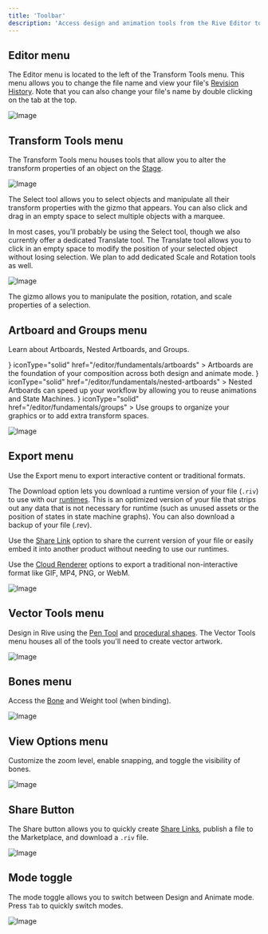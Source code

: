```yaml
---
title: 'Toolbar'
description: 'Access design and animation tools from the Rive Editor toolbar.'
---
```


## Editor menu

The Editor menu is located to the left of the Transform Tools menu. This menu allows you to change the file name and view your file's [Revision History](/editor/fundamentals/revision-history). Note that you can also change your file's name by double clicking on the tab at the top.

![Image](https://ucarecdn.com/de2dd753-07ef-46ac-a52e-1fc1ce371ee8/)

## Transform Tools menu

The Transform Tools menu houses tools that allow you to alter the transform properties of an object on the [Stage](/editor/interface-overview/stage).

![Image](https://ucarecdn.com/6991eaed-093d-4bac-b7ac-d136d60defdf/)

The Select tool allows you to select objects and manipulate all their transform properties with the gizmo that appears. You can also click and drag in an empty space to select multiple objects with a marquee.

In most cases, you'll probably be using the Select tool, though we also currently offer a dedicated Translate tool. The Translate tool allows you to click in an empty space to modify the position of your selected object without losing selection. We plan to add dedicated Scale and Rotation tools as well.

![Image](https://ucarecdn.com/5cfc252a-8d52-4751-9064-4c6a1acb6f34/)

The gizmo allows you to manipulate the position, rotation, and scale properties of a selection.

## Artboard and Groups menu

Learn about Artboards, Nested Artboards, and Groups.

<CardGroup cols={3}>
  <Card
    title="Artboards"
    icon={<svg xmlns="http://www.w3.org/2000/svg" height="100%" fill="none" viewBox="0 0 16 16" class="size-4 text-gray-500/80 dark:text-gray-400" aria-hidden="true"><path fill="currentColor" fill-rule="evenodd" d="M8.036 1v4.178c0 1.034.839 1.873 1.873 1.873h4.003v6.178a1.77 1.77 0 0 1-1.77 1.77H3.858a1.77 1.77 0 0 1-1.771-1.77V2.771A1.77 1.77 0 0 1 3.857 1zm1.25.145v4.033c0 .345.279.624.623.624h3.889a1.8 1.8 0 0 0-.377-.597L11.618 3.32 9.842 1.525a1.8 1.8 0 0 0-.557-.38" clip-rule="evenodd"></path></svg>}
    iconType="solid"
    href="/editor/fundamentals/artboards"
  >
    Artboards are the foundation of your composition across both design and animate mode.
  </Card>
  <Card
    title="Nested Artboards"
    icon={<svg xmlns="http://www.w3.org/2000/svg" height="100%" fill="none" viewBox="0 0 16 16" class="size-4 text-gray-500/80 dark:text-gray-400" aria-hidden="true"><path fill="currentColor" fill-rule="evenodd" d="M8.036 1v4.178c0 1.034.839 1.873 1.873 1.873h4.003v6.178a1.77 1.77 0 0 1-1.77 1.77H3.858a1.77 1.77 0 0 1-1.771-1.77V2.771A1.77 1.77 0 0 1 3.857 1zm1.25.145v4.033c0 .345.279.624.623.624h3.889a1.8 1.8 0 0 0-.377-.597L11.618 3.32 9.842 1.525a1.8 1.8 0 0 0-.557-.38" clip-rule="evenodd"></path></svg>}
    iconType="solid"
    href="/editor/fundamentals/nested-artboards"
  >
    Nested Artboards can speed up your workflow by allowing you to reuse animations and State Machines.
  </Card>
  <Card
    title="Groups"
    icon={<svg xmlns="http://www.w3.org/2000/svg" height="100%" fill="none" viewBox="0 0 16 16" class="size-4 text-gray-500/80 dark:text-gray-400" aria-hidden="true"><path fill="currentColor" fill-rule="evenodd" d="M8.036 1v4.178c0 1.034.839 1.873 1.873 1.873h4.003v6.178a1.77 1.77 0 0 1-1.77 1.77H3.858a1.77 1.77 0 0 1-1.771-1.77V2.771A1.77 1.77 0 0 1 3.857 1zm1.25.145v4.033c0 .345.279.624.623.624h3.889a1.8 1.8 0 0 0-.377-.597L11.618 3.32 9.842 1.525a1.8 1.8 0 0 0-.557-.38" clip-rule="evenodd"></path></svg>}
    iconType="solid"
    href="/editor/fundamentals/groups"
  >
     Use groups to organize your graphics or to add extra transform spaces.
  </Card>
</CardGroup>


![Image](https://ucarecdn.com/428c2e51-d083-4b1a-9238-85b019ae706b/)

## Export menu

Use the Export menu to export interactive content or traditional formats.

The Download option lets you download a runtime version of your file (`.riv`) to use with our [runtimes](/runtimes/getting-started). This is an optimized version of your file that strips out any data that is not necessary for runtime (such as unused assets or the position of states in state machine graphs). You can also download a backup of your file (.rev).

Use the [Share Link](/editor/share-links/overview) option to share the current version of your file or easily embed it into another product without needing to use our runtimes.

Use the [Cloud Renderer](/editor/exporting/exporting-for-video-and-static-design) options to export a traditional non-interactive format like GIF, MP4, PNG, or WebM.

![Image](https://ucarecdn.com/c293ef97-77a2-4977-9f77-3ab747ec3f4e/)

## Vector Tools menu

Design in Rive using the [Pen Tool](/editor/fundamentals/pen-tool-overview) and [procedural shapes](/editor/fundamentals/procedural-shapes). The Vector Tools menu houses all of the tools you'll need to create vector artwork.

![Image](https://ucarecdn.com/59977058-2afd-4ed7-8ab6-3057222d450e/)

## Bones menu

Access the [Bone](/editor/manipulating-shapes/bones) and Weight tool (when binding).

![Image](https://ucarecdn.com/a2406bf3-b2b7-49fd-960d-209d689309ab/)

## View Options menu

Customize the zoom level, enable snapping, and toggle the visibility of bones.

![Image](https://ucarecdn.com/ae5e6f53-5747-4040-bec3-254486ebe877/)

## Share Button

The Share button allows you to quickly create [Share Links](/editor/share-links/overview), publish a file to the Marketplace, and download a `.riv` file.

![Image](https://ucarecdn.com/90822ce8-6df2-4443-aba5-ab525f1f4b0a/)

## Mode toggle

The mode toggle allows you to switch between Design and Animate mode. Press `Tab` to quickly switch modes.

![Image](https://ucarecdn.com/cc675849-3393-42fc-b3a3-38c93a7b7bd4/)